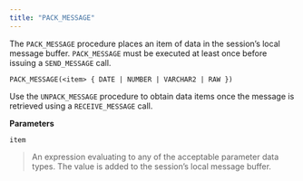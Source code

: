 ```yaml
---
title: "PACK_MESSAGE"
---
```


The `PACK_MESSAGE` procedure places an item of data in the session’s local message buffer. `PACK_MESSAGE` must be executed at least once before issuing a `SEND_MESSAGE` call.

```text
PACK_MESSAGE(<item> { DATE | NUMBER | VARCHAR2 | RAW })
```

Use the `UNPACK_MESSAGE` procedure to obtain data items once the message is retrieved using a `RECEIVE_MESSAGE` call.

**Parameters**

`item`

> An expression evaluating to any of the acceptable parameter data types. The value is added to the session’s local message buffer.
